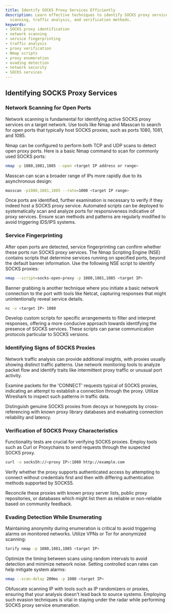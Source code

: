 ```yaml
---
title: Identify SOCKS Proxy Services Efficiently
description: Learn effective techniques to identify SOCKS proxy services using network
  scanning, traffic analysis, and verification methods.
keywords:
- SOCKS proxy identification
- network scanning
- service fingerprinting
- traffic analysis
- proxy verification
- Nmap scripts
- proxy enumeration
- evading detection
- network security
- SOCKS services
---
```


## Identifying SOCKS Proxy Services

### Network Scanning for Open Ports

Network scanning is fundamental for identifying active SOCKS proxy services on a target network. Use tools like Nmap and Masscan to search for open ports that typically host SOCKS proxies, such as ports 1080, 1081, and 1085.

Nmap can be configured to perform both TCP and UDP scans to detect open proxy ports. Here is a basic Nmap command to scan for commonly used SOCKS ports:

```bash
nmap -p 1080,1081,1085 --open <target IP address or range>
```

Masscan can scan a broader range of IPs more rapidly due to its asynchronous design:

```bash
masscan -p1080,1081,1085 --rate=1000 <target IP range>
```

Once ports are identified, further examination is necessary to verify if they indeed host a SOCKS proxy service. Automated scripts can be deployed to systematically scan and analyze ports for responsiveness indicative of proxy services. Ensure scan methods and patterns are regularly modified to avoid triggering IDS/IPS systems.

### Service Fingerprinting

After open ports are detected, service fingerprinting can confirm whether these ports run SOCKS proxy services. The Nmap Scripting Engine (NSE) contains scripts that determine services running on specified ports, beyond the default banner information. Use the following NSE script to identify SOCKS proxies:

```bash
nmap --script=socks-open-proxy -p 1080,1081,1085 <target IP>
```

Banner grabbing is another technique where you initiate a basic network connection to the port with tools like Netcat, capturing responses that might unintentionally reveal service details.

```bash
nc -v <target IP> 1080
```

Develop custom scripts for specific arrangements to filter and interpret responses, offering a more conducive approach towards identifying the presence of SOCKS services. These scripts can parse communication protocols particular to SOCKS versions.

### Identifying Signs of SOCKS Proxies

Network traffic analysis can provide additional insights, with proxies usually showing distinct traffic patterns. Use network monitoring tools to analyze packet flow and identify traits like intermittent proxy traffic or unusual port activity.

Examine packets for the 'CONNECT' requests typical of SOCKS proxies, indicating an attempt to establish a connection through the proxy. Utilize Wireshark to inspect such patterns in traffic data.

Distinguish genuine SOCKS proxies from decoys or honeypots by cross-referencing with known proxy library databases and evaluating connection reliability and latency.

### Verification of SOCKS Proxy Characteristics

Functionality tests are crucial for verifying SOCKS proxies. Employ tools such as Curl or Proxychains to send requests through the suspected SOCKS proxy.

```bash
curl -x socks5h://<proxy IP>:1080 http://example.com
```

Verify whether the proxy supports authenticated access by attempting to connect without credentials first and then with differing authentication methods supported by SOCKS5.

Reconcile these proxies with known proxy server lists, public proxy repositories, or databases which might list them as reliable or non-reliable based on community feedback.

### Evading Detection While Enumerating

Maintaining anonymity during enumeration is critical to avoid triggering alarms on monitored networks. Utilize VPNs or Tor for anonymized scanning:

```bash
torify nmap -p 1080,1081,1085 <target IP>
```

Optimize the timing between scans using random intervals to avoid detection and minimize network noise. Setting controlled scan rates can help mitigate system alarms:

```bash
nmap --scan-delay 200ms -p 1080 <target IP>
```

Obfuscate scanning IP with tools such as IP randomizers or proxies, ensuring that your analysis doesn't lead back to source systems. Employing such evasion techniques is vital in staying under the radar while performing SOCKS proxy service enumeration.